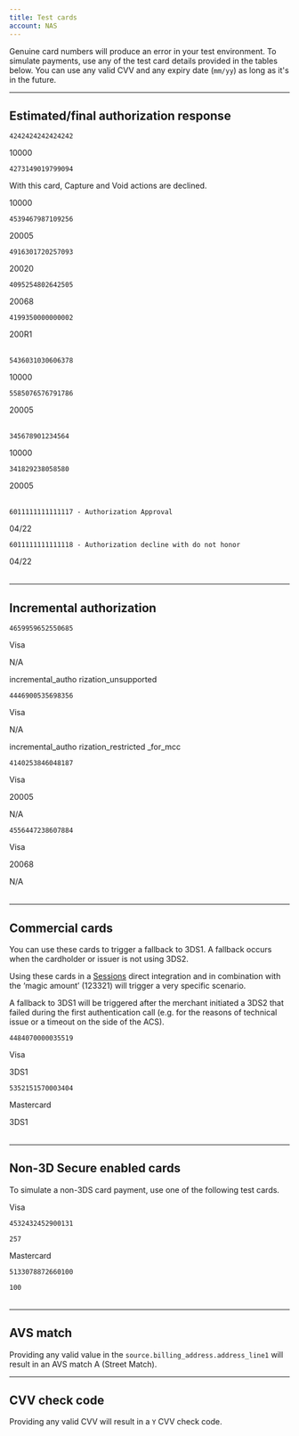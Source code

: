 ```yaml
---
title: Test cards
account: NAS
---
```


Genuine card numbers will produce an error in your test environment. To simulate payments, use any of the test card details provided in the tables below. You can use any valid CVV and any expiry date (`mm/yy`) as long as it's in the future.

---

## Estimated/final authorization response

<tabs>
<tab title="Visa" active>
<Box horizontal='sm'>

<Table>
<TableHead headers={['Card number', 'Response code']} />
<TableBody>
<TableRow>
<TableCell>

`4242424242424242`

</TableCell>
<TableCell>

10000

</TableCell>
</TableRow>
<TableRow>
<TableCell>

`4273149019799094`

<InfoBox>

With this card, Capture and Void actions are declined.

</InfoBox>
</TableCell>
<TableCell>

10000

</TableCell>
</TableRow>
<TableRow>
<TableCell>

`4539467987109256`

</TableCell>
<TableCell>

20005

</TableCell>
</TableRow>
<TableRow>
<TableCell>

`4916301720257093`

</TableCell>
<TableCell>

20020

</TableCell>
</TableRow>
<TableRow>
<TableCell>

`4095254802642505`

</TableCell>
<TableCell>

20068

</TableCell>
</TableRow>
<TableRow>
<TableCell>

`4199350000000002`

</TableCell>
<TableCell>

200R1

</TableCell>
</TableRow>
</TableBody>
</Table>

</Box>
</tab>
<tab title="Mastercard">
<Box horizontal='sm'>

<Table>
<TableHead headers={['Card number', 'Response code']} />
<TableBody>
<TableRow>
<TableCell>

`5436031030606378`

</TableCell>
<TableCell>

10000

</TableCell>
</TableRow>
<TableRow>
<TableCell>

`5585076576791786`

</TableCell>
<TableCell>

20005

</TableCell>
</TableRow>
</TableBody>
</Table>

</Box>
</tab>
<tab title="Amex">
<Box horizontal='sm'>

<Table>
<TableHead headers={['Card number', 'Response code']} />
<TableBody>
<TableRow>
<TableCell>

`345678901234564`

</TableCell>
<TableCell>

10000

</TableCell>
</TableRow>
<TableRow>
<TableCell>

`341829238058580`

</TableCell>
<TableCell>

20005

</TableCell>
</TableRow>
</TableBody>
</Table>

</Box>
</tab>
<tab title="Discover">
<Box horizontal='sm'>

<Table>
<TableHead headers={['Card number', 'Expiry date']} />
<TableBody>
<TableRow>
<TableCell>

`6011111111111117 - Authorization Approval`

</TableCell>
<TableCell>

04/22

</TableCell>
</TableRow>
<TableRow>
<TableCell>

`6011111111111118 - Authorization decline with do not honor`

</TableCell>
<TableCell>

04/22

</TableCell>
</TableRow>
</TableBody>
</Table>

</Box>
</tab>
</tabs>

---

## Incremental authorization

<Table>
<TableHead headers={['Card number', 'Scheme', 'Response code', 'Error code']} sizes={['30%', 'auto', 'auto', '30%']}/>
<TableBody>
<TableRow>
<TableCell>

`4659959652550685`

</TableCell>
<TableCell>

Visa

</TableCell>
<TableCell>

N/A

</TableCell>
<TableCell>

incremental_autho
rization_unsupported

</TableCell>
</TableRow>
<TableRow>
<TableCell>

`4446900535698356`

</TableCell>
<TableCell>

Visa

</TableCell>
<TableCell>

N/A

</TableCell>
<TableCell>

incremental_autho
rization_restricted
_for_mcc

</TableCell>
</TableRow>
<TableRow>
<TableCell>

`4140253846048187`

</TableCell>
<TableCell>

Visa

</TableCell>
<TableCell>

20005

</TableCell>
<TableCell>

N/A

</TableCell>
</TableRow>
<TableRow>
<TableCell>

`4556447238607884`

</TableCell>
<TableCell>

Visa

</TableCell>
<TableCell>

20068

</TableCell>
<TableCell>

N/A

</TableCell>
</TableRow>
</TableBody>
</Table>

---

## Commercial cards

You can use these cards to trigger a fallback to 3DS1. A fallback occurs when the cardholder or issuer is not using 3DS2.

<TipBox variant="note">

Using these cards in a [Sessions](/risk-management/sessions) direct integration and in combination with the ‘magic amount’ (123321) will trigger a very specific scenario.

A fallback to 3DS1 will be triggered after the merchant initiated a 3DS2 that failed during the first authentication call (e.g. for the reasons of technical issue or a timeout on the side of the ACS).

</TipBox>

<Table>
<TableHead headers={['Number', 'Scheme', '3D Secure version supported']} sizes={['30%', 'auto', 'auto']}/>
<TableBody>
<TableRow>
<TableCell>

`4484070000035519`

</TableCell>
<TableCell>

Visa

</TableCell>
<TableCell>

3DS1

</TableCell>
</TableRow>
<TableRow>
<TableCell>

`5352151570003404`

</TableCell>
<TableCell>

Mastercard

</TableCell>
<TableCell>

3DS1

</TableCell>
</TableRow>
</TableBody>
</Table>

---

## Non-3D Secure enabled cards

To simulate a non-3DS card payment, use one of the following test cards.

<Table>
<TableHead headers={['Card type', 'Number', 'CVV']} sizes={['auto', '30%', 'auto']}/>
<TableBody>
<TableRow>
<TableCell>

Visa

</TableCell>
<TableCell>

`4532432452900131`

</TableCell>
<TableCell>

`257`

</TableCell>
</TableRow>
<TableRow>
<TableCell>

Mastercard

</TableCell>
<TableCell>

`5133078872660100`

</TableCell>
<TableCell>

`100`

</TableCell>
</TableRow>
</TableBody>
</Table>

---

## AVS match

Providing any valid value in the `source.billing_address.address_line1` will result in an AVS match A (Street Match).

---

## CVV check code

Providing any valid CVV will result in a `Y` CVV check code.


